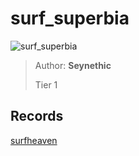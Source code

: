 
# surf_superbia

![surf_superbia](https://raw.githubusercontent.com/Sayt123/SurfMapPics/Maps-and-bonuses/csgo/surf_superbia.jpg)

> Author: **Seynethic**
>
> Tier 1

## Records

[surfheaven](https://surfheaven.eu/map/surf_superbia)
